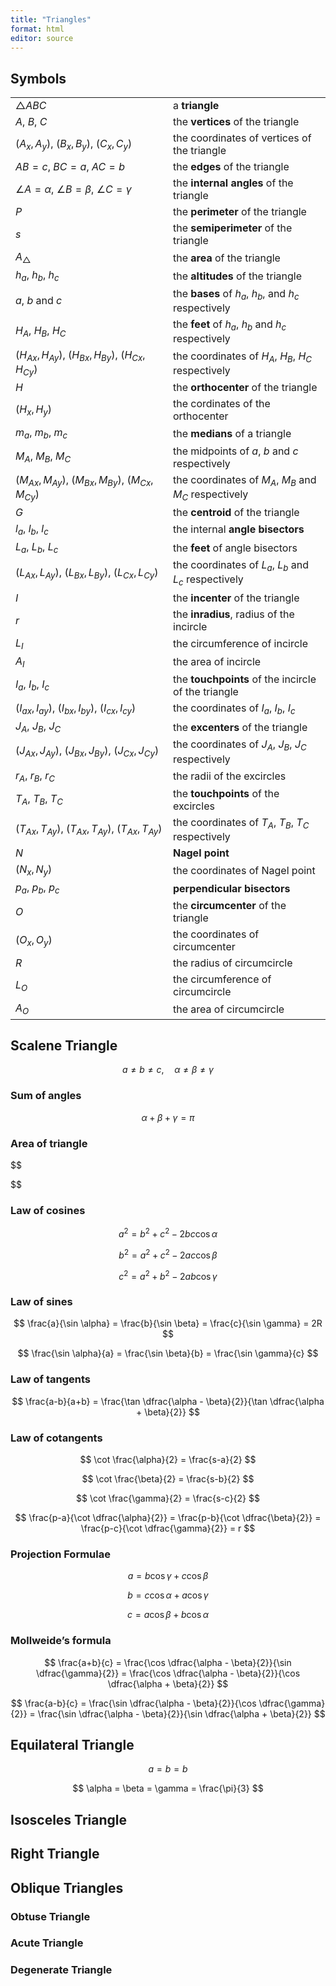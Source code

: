 ```yaml
---
title: "Triangles"
format: html
editor: source
---
```


## Symbols

\newcommand{\trg}{\triangle}

|   |   |
|---|---|
| $\trg ABC$ | a **triangle** |
| $A$, $B$, $C$  | the **vertices** of the triangle  |
| $(A_x, A_y)$, $(B_x, B_y)$, $(C_x, C_y)$ | the coordinates of vertices of the triangle |
| $AB = c$, $BC = a$, $AC = b$ | the **edges** of the triangle |
| $\angle A = \alpha$, $\angle B = \beta$, $\angle C = \gamma$ | the **internal angles** of the triangle |
| $P$ | the **perimeter** of the triangle |
| $s$ | the **semiperimeter** of the triangle |
| $A_\trg$ | the **area** of the triangle |
| $h_a$, $h_b$, $h_c$ | the **altitudes** of the triangle |
| $a$, $b$ and $c$ | the **bases** of $h_a$, $h_b$, and $h_c$ respectively |
| $H_A$, $H_B$, $H_C$ | the **feet** of $h_a$, $h_b$ and $h_c$ respectively |
| $(H_{Ax}, H_{Ay})$, $(H_{Bx}, H_{By})$, $(H_{Cx}, H_{Cy})$ | the coordinates of $H_A$, $H_B$, $H_C$ respectively |
| $H$ | the **orthocenter** of the triangle |
| $(H_x, H_y)$ | the cordinates of the orthocenter |
| $m_a$, $m_b$, $m_c$ | the **medians** of a triangle |
| $M_A$, $M_B$, $M_C$ | the midpoints of $a$, $b$ and $c$ respectively |
| $(M_{Ax}, M_{Ay})$, $(M_{Bx}, M_{By})$, $(M_{Cx}, M_{Cy})$ | the coordinates of $M_A$, $M_B$ and $M_C$ respectively |
| $G$ | the **centroid** of the triangle |
| $l_a$, $l_b$, $l_c$ | the internal **angle bisectors** |
| $L_a$, $L_b$, $L_c$ | the **feet** of angle bisectors |
| $(L_{Ax}, L_{Ay})$, $(L_{Bx}, L_{By})$, $(L_{Cx}, L_{Cy})$ | the coordinates of $L_a$, $L_b$ and $L_c$ respectively |
| $I$ | the **incenter** of the triangle |
| $r$ | the **inradius**, radius of the incircle |
| $L_I$ | the circumference of incircle |
| $A_I$ | the area of incircle |
| $I_a$, $I_b$, $I_c$ | the **touchpoints** of the incircle of the triangle |
| $(I_{ax}, I_{ay})$, $(I_{bx}, I_{by})$, $(I_{cx}, I_{cy})$ | the coordinates of $I_a$, $I_b$, $I_c$ |
| $J_A$, $J_B$, $J_C$ | the **excenters** of the triangle|
| $(J_{Ax}, J_{Ay})$, $(J_{Bx}, J_{By})$, $(J_{Cx}, J_{Cy})$ | the coordinates of $J_A$, $J_B$, $J_C$ respectively |
| $r_A$, $r_B$, $r_C$ | the radii of the excircles |
| $T_A$, $T_B$, $T_C$ | the **touchpoints** of the excircles |
| $(T_{Ax}, T_{Ay})$, $(T_{Ax}, T_{Ay})$, $(T_{Ax}, T_{Ay})$ | the coordinates of $T_A$, $T_B$, $T_C$ respectively |
| $N$ | **Nagel point** |
| $(N_x, N_y)$ | the coordinates of Nagel point|
| $p_a$, $p_b$, $p_c$ | **perpendicular bisectors** |
| $O$ | the **circumcenter** of the triangle |
| $(O_x, O_y)$ | the coordinates of circumcenter|
| $R$ | the radius of circumcircle |
| $L_O$ | the circumference of circumcircle |
| $A_O$ | the area of circumcircle |


## Scalene Triangle

$$
a \neq b \neq c, \quad \alpha \neq \beta \neq \gamma
$$

### Sum of angles

$$
\alpha + \beta + \gamma = \pi
$$

### Area of triangle

$$

$$

### Law of cosines

$$
a^2 = b^2 + c^2 - 2bc \cos \alpha
$$

$$
b^2 = a^2 + c^2 - 2ac \cos \beta
$$

$$
c^2 = a^2 + b^2 - 2ab \cos \gamma
$$

### Law of sines

$$
\frac{a}{\sin \alpha} = \frac{b}{\sin \beta} = \frac{c}{\sin \gamma} = 2R
$$

$$
\frac{\sin \alpha}{a} = \frac{\sin \beta}{b} = \frac{\sin \gamma}{c}
$$

### Law of tangents

$$
\frac{a-b}{a+b} = \frac{\tan \dfrac{\alpha - \beta}{2}}{\tan \dfrac{\alpha + \beta}{2}}
$$

### Law of cotangents

$$
\cot \frac{\alpha}{2} = \frac{s-a}{2}
$$

$$
\cot \frac{\beta}{2} = \frac{s-b}{2}
$$

$$
\cot \frac{\gamma}{2} = \frac{s-c}{2}
$$

$$
\frac{p-a}{\cot \dfrac{\alpha}{2}} = \frac{p-b}{\cot \dfrac{\beta}{2}} = \frac{p-c}{\cot \dfrac{\gamma}{2}} = r
$$

### Projection Formulae

$$
a = b \cos \gamma + c \cos \beta
$$

$$
b = c \cos \alpha + a \cos \gamma
$$

$$
c = a \cos \beta + b \cos \alpha
$$

### Mollweide's formula

$$
\frac{a+b}{c} = \frac{\cos \dfrac{\alpha - \beta}{2}}{\sin \dfrac{\gamma}{2}} = \frac{\cos \dfrac{\alpha - \beta}{2}}{\cos \dfrac{\alpha + \beta}{2}}
$$

$$
\frac{a-b}{c} = \frac{\sin \dfrac{\alpha - \beta}{2}}{\cos \dfrac{\gamma}{2}} = \frac{\sin \dfrac{\alpha - \beta}{2}}{\sin \dfrac{\alpha + \beta}{2}}
$$


## Equilateral Triangle

$$
a = b = b
$$

$$
\alpha = \beta = \gamma = \frac{\pi}{3}
$$

## Isosceles Triangle

## Right Triangle

## Oblique Triangles

### Obtuse Triangle

### Acute Triangle

### Degenerate Triangle
